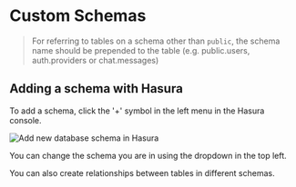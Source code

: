 # Custom Schemas

> For referring to tables on a schema other than `public`, the schema name should be prepended to the table (e.g. public.users, auth.providers or chat.messages)

## Adding a schema with Hasura

To add a schema, click the '+' symbol in the left menu in the Hasura console.

![Add new database schema in Hasura](/images/postgresql/new-schema.png)

You can change the schema you are in using the dropdown in the top left.

You can also create relationships between tables in different schemas.


